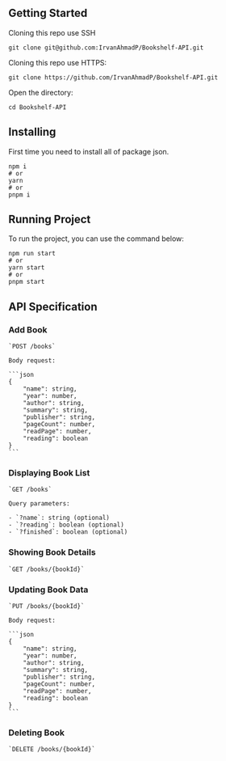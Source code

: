 
## Getting Started

Cloning this repo use SSH

```
git clone git@github.com:IrvanAhmadP/Bookshelf-API.git
```

Cloning this repo use HTTPS:

```
git clone https://github.com/IrvanAhmadP/Bookshelf-API.git
```

Open the directory:

```
cd Bookshelf-API
```

## Installing

First time you need to install all of package json.

```
npm i
# or
yarn
# or
pnpm i
```

## Running Project

To run the project, you can use the command below:

```
npm run start
# or
yarn start
# or
pnpm start
```

## API Specification

### Add Book

    `POST /books`

    Body request:

    ```json
    {
        "name": string,
        "year": number,
        "author": string,
        "summary": string,
        "publisher": string,
        "pageCount": number,
        "readPage": number,
        "reading": boolean
    }
    ```

### Displaying Book List

    `GET /books`

    Query parameters:

    - `?name`: string (optional)
    - `?reading`: boolean (optional)
    - `?finished`: boolean (optional)

### Showing Book Details

    `GET /books/{bookId}`

### Updating Book Data

    `PUT /books/{bookId}`

    Body request:

    ```json
    {
        "name": string,
        "year": number,
        "author": string,
        "summary": string,
        "publisher": string,
        "pageCount": number,
        "readPage": number,
        "reading": boolean
    }
    ```

### Deleting Book

    `DELETE /books/{bookId}`


>
